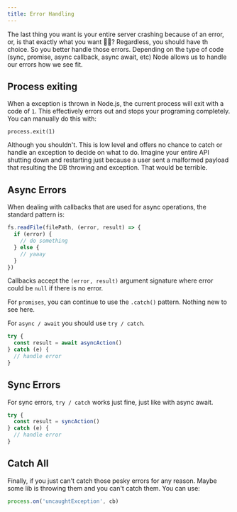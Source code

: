 ```yaml
---
title: Error Handling
---
```

The last thing you want is your entire server crashing because
of an error, or, is that exactly what you want 🤷‍♀️? Regardless,
you should have th choice. So you better handle those errors. 
Depending on the type of code (sync, promise, async callback, async await, etc)
Node allows us to handle our errors how we see fit.

## Process exiting
When a exception is thrown in Node.js, the current process will
exit with a code of `1`. This effectively errors out and stops
your programing completely. You can manually do this with:

`process.exit(1)`

Although you shouldn't. This is low level and offers no chance
to catch or handle an exception to decide on what to do. Imagine
your entire API shutting down and restarting just because a user
sent a malformed payload that resulting the DB throwing and exception.
That would be terrible.

## Async Errors
When dealing with callbacks that are used for async operations,
the standard pattern is:

```js
fs.readFile(filePath, (error, result) => {
  if (error) {
    // do something
  } else {
    // yaaay
  }
})
```

Callbacks accept the `(error, result)` argument signature
where error could be `null` if there is no error.

For `promises`, you can continue to use the `.catch()` pattern.
Nothing new to see here.

For `async / await` you should use `try / catch`.
```js
try {
  const result = await asyncAction()
} catch (e) {
  // handle error
}
```
## Sync Errors
For sync errors, `try / catch` works just fine, just like with
async await.
```js
try {
  const result = syncAction()
} catch (e) {
  // handle error
}
```

## Catch All
Finally, if you just can't catch those pesky errors for any reason.
Maybe some lib is throwing them and you can't catch them. 
You can use:
```js
process.on('uncaughtException', cb)
```
